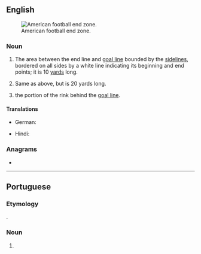 {{also|endzone}}
==English==
{{wikipedia}}
[[Image:120107-LA-USC-UCLA05-TDMcKnight.jpg|thumb|American football end zone.]]

===Noun===
{{en-noun}}

# {{lb|en|American football}} The area between the end line and [[goal line]] bounded by the [[sideline]]s, bordered on all sides by a white line indicating its beginning and end points; it is 10 [[yard]]s long.
# {{lb|en|Canadian football}} Same as above, but is 20 yards long.
# {{lb|en|field hockey}} the portion of the rink behind the [[goal line]].

====Translations====
{{trans-top|American football}}
* German: {{t+|de|Endzone|f}}
{{trans-mid}}
* Hindi: {{t|hi|अंत क्षेत्र|m}}
{{trans-bottom}}

===Anagrams===
* {{anagrams|en|a=deennoz|enzoned}}

----

==Portuguese==

===Etymology===
{{ubor|pt|en|end zone}}.

===Noun===
{{pt-noun|f|s|head=end zone}}

# {{lb|pt|ultimate frisbee}} {{l|en|end zone}}